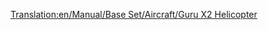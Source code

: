 [[Translation:en/Manual/Base Set/Aircraft/Guru X2 Helicopter]]
{{en/Manual/Base Set/Aircraft/Aircraft|Cost=$69,726
|Speed=512 kph (320 MPH)
|Annual=$4,330
|Designed=1997
|Lifespan=20
|Capacity=55 passengers & 20 bags of mail
|Description=This helicopter is the last of the two helicopters, and is fictional, but apparently built by Lockheed.
|Real-life=Fictional
}}